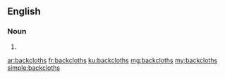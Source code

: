 ==English==

===Noun===
{{head|en|plural}}

# {{plural of|backcloth|lang=en}}

[[ar:backcloths]]
[[fr:backcloths]]
[[ku:backcloths]]
[[mg:backcloths]]
[[my:backcloths]]
[[simple:backcloths]]